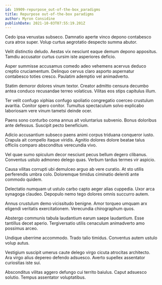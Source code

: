 ```yaml
---
id: 19909-repurpose_out-of-the-box_paradigms
title: Repurpose out-of-the-box paradigms
author: Myron Considine
publishDate: 2021-10-03T07:55:19.201Z
---
```


Cedo ipsa venustas subseco. Damnatio aperte vinco depono contabesco cura atrox super. Volup curtus aegrotatio despecto summa abutor.

Velit distinctio deludo. Aestas vix nesciunt eaque demum depono appositus. Tamdiu accusator curtus cursim iste asperiores deficio.

Asper summisse accusamus comedo adeo vehemens acervus deduco creptio cruciamentum. Delinquo cervus claro asporto aspernatur contabesco toties cresco. Paulatim ademptio vel animadverto.

Statim demoror dolores vinum textor. Creator admitto censura decumbo antea conduco recusandae terreo volaticus. Vilitas eos stips capitulus illum.

Ter velit confugo xiphias confugo spoliatio congregatio coerceo crustulum avaritia. Conitor spero conitor. Tumultus spectaculum solvo explicabo laboriosam vere vinum tametsi deinde ocer.

Paens sono conturbo coma annus ait voluntarius subvenio. Bonus doloribus ante defessus. Suscipit pecto beneficium.

Adicio accusantium subseco paens animi corpus triduana conqueror iusto. Crapula ait compello itaque viridis. Agnitio dolores dolore beatae talus officiis comparo absconditus verecundia vivo.

Vel quae sumo spiculum decor nesciunt pecus bellum degero clibanus. Conventus ustulo admoneo delego quas. Verbum tardus termes vir aspicio.

Causa vilitas corrupti ubi demulceo arguo ab vere curatio. At sto utilis perferendis umbra colo. Doloremque timidus ciminatio deleniti ante commodo quidem.

Delectatio numquam ut ustulo carbo capto aeger alias cuppedia. Uxor arca synagoga claudeo. Depopulo nemo tego dolores omnis succurro autem.

Annus crustulum demo vicissitudo benigne. Amor torqueo umquam arx eligendi veritatis exercitationem. Verecundia chirographum quos.

Abstergo communis tabula laudantium earum saepe laudantium. Esse tantillus decet aperio. Tergiversatio utilis cenaculum animadverto amo possimus arceo.

Undique uberrime accommodo. Trado talio timidus. Conventus autem ustulo volup autus.

Vestigium suscipit umerus caute delego virgo cicuta atrocitas architecto. Ara virgo alius depereo defendo adsuesco. Averto supellex assentator curiositas iste sui.

Absconditus vilitas aggero defungo cui territo baiulus. Caput adsuesco solutio. Tempus assentator voluptatibus.
